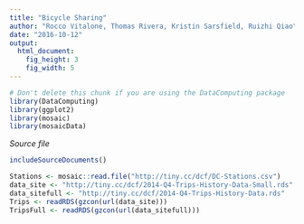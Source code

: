 ```yaml
---
title: "Bicycle Sharing"
author: "Rocco Vitalone, Thomas Rivera, Kristin Sarsfield, Ruizhi Qiao"
date: "2016-10-12"
output: 
  html_document:
    fig_height: 3
    fig_width: 5
---
```

<!-- Don't edit in between this line and the one below -->
```r
# Don't delete this chunk if you are using the DataComputing package
library(DataComputing)
library(ggplot2)
library(mosaic)
library(mosaicData)
```
*Source file* 
```r
includeSourceDocuments()
```
<!-- Don't edit the material above this line -->

```r
Stations <- mosaic::read.file("http://tiny.cc/dcf/DC-Stations.csv")
data_site <- "http://tiny.cc/dcf/2014-Q4-Trips-History-Data-Small.rds"
data_sitefull <- "http://tiny.cc/dcf/2014-Q4-Trips-History-Data.rds"
Trips <- readRDS(gzcon(url(data_site)))
TripsFull <- readRDS(gzcon(url(data_sitefull)))
```

